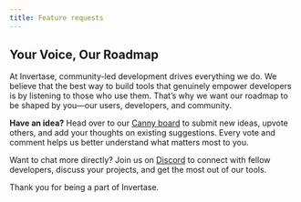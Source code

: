 ```yaml
---
title: Feature requests
---
```


## **Your Voice, Our Roadmap** 

At Invertase, community-led development drives everything we do. We believe that the best way to build tools that genuinely empower developers is by listening to those who use them. That’s why we want our roadmap to be shaped by you—our users, developers, and community.

**Have an idea?** Head over to our [Canny board](https://invertase.canny.io/globe) to submit new ideas, upvote others, and add your thoughts on existing suggestions. Every vote and comment helps us better understand what matters most to you.

Want to chat more directly? Join us on [Discord](https://invertase.link/globe-discord) to connect with fellow developers, discuss your projects, and get the most out of our tools.

Thank you for being a part of Invertase.
